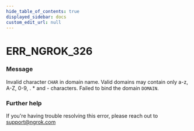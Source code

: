 ```yaml
---
hide_table_of_contents: true
displayed_sidebar: docs
custom_edit_url: null
---
```



# ERR_NGROK_326

### Message

Invalid character `CHAR` in domain name. Valid domains may contain only a-z, A-Z, 0-9, . \* and - characters. Failed to bind the domain `DOMAIN`.

### Further help

If you're having trouble resolving this error, please reach out to [support@ngrok.com](mailto:support@ngrok.com?subject=Help%20with%20ERR_NGROK_326)

<ErrorDetails error="err_ngrok_326" />
